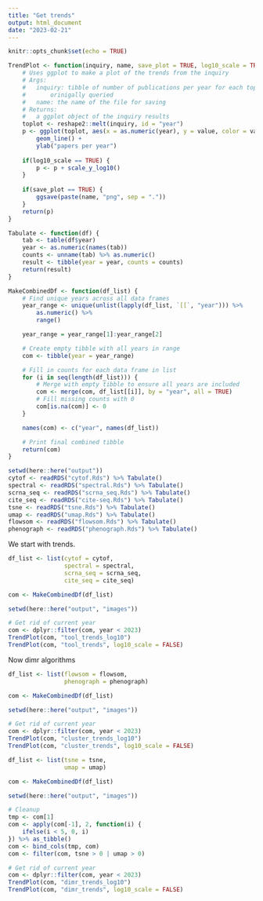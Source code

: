 ```yaml
---
title: "Get trends"
output: html_document
date: "2023-02-21"
---
```


```r
knitr::opts_chunk$set(echo = TRUE)
```

```r
TrendPlot <- function(inquiry, name, save_plot = TRUE, log10_scale = TRUE) {
    # Uses ggplot to make a plot of the trends from the inquiry
    # Args:
    #   inquiry: tibble of number of publications per year for each topic 
    #       orinigally queried
    #   name: the name of the file for saving
    # Returns:
    #   a ggplot object of the inquiry results
    toplot <- reshape2::melt(inquiry, id = "year")
    p <- ggplot(toplot, aes(x = as.numeric(year), y = value, color = variable)) + 
        geom_line() +
        ylab("papers per year")
    
    if(log10_scale == TRUE) {
        p <- p + scale_y_log10()
    }
    
    if(save_plot == TRUE) {
        ggsave(paste(name, "png", sep = "."))
    }
    return(p)
}

Tabulate <- function(df) {
    tab <- table(df$year)
    year <- as.numeric(names(tab))
    counts <- unname(tab) %>% as.numeric()
    result <- tibble(year = year, counts = counts)
    return(result)
}

MakeCombinedDf <- function(df_list) {
    # Find unique years across all data frames
    year_range <- unique(unlist(lapply(df_list, `[[`, "year"))) %>% 
        as.numeric() %>% 
        range()

    year_range = year_range[1]:year_range[2]

    # Create empty tibble with all years in range
    com <- tibble(year = year_range)

    # Fill in counts for each data frame in list
    for (i in seq(length(df_list))) {
        # Merge with empty tibble to ensure all years are included
        com <- merge(com, df_list[[i]], by = "year", all = TRUE)
        # Fill missing counts with 0
        com[is.na(com)] <- 0
    }

    names(com) <- c("year", names(df_list))

    # Print final combined tibble
    return(com)
}
```


```r
setwd(here::here("output"))
cytof <- readRDS("cytof.Rds") %>% Tabulate()
spectral <- readRDS("spectral.Rds") %>% Tabulate()
scrna_seq <- readRDS("scrna_seq.Rds") %>% Tabulate()
cite_seq <- readRDS("cite-seq.Rds") %>% Tabulate()
tsne <- readRDS("tsne.Rds") %>% Tabulate()
umap <- readRDS("umap.Rds") %>% Tabulate()
flowsom <- readRDS("flowsom.Rds") %>% Tabulate()
phenograph <- readRDS("phenograph.Rds") %>% Tabulate()
```

We start with trends.

```r
df_list <- list(cytof = cytof, 
                spectral = spectral, 
                scrna_seq = scrna_seq, 
                cite_seq = cite_seq)

com <- MakeCombinedDf(df_list)
```

```r
setwd(here::here("output", "images"))

# Get rid of current year
com <- dplyr::filter(com, year < 2023)
TrendPlot(com, "tool_trends_log10")
TrendPlot(com, "tool_trends", log10_scale = FALSE)
```
Now dimr algorithms

```r
df_list <- list(flowsom = flowsom, 
                phenograph = phenograph)

com <- MakeCombinedDf(df_list)
```

```r
setwd(here::here("output", "images"))

# Get rid of current year
com <- dplyr::filter(com, year < 2023)
TrendPlot(com, "cluster_trends_log10")
TrendPlot(com, "cluster_trends", log10_scale = FALSE)
```


```r
df_list <- list(tsne = tsne, 
                umap = umap)

com <- MakeCombinedDf(df_list)
```

```r
setwd(here::here("output", "images"))

# Cleanup
tmp <- com[1]
com <- apply(com[-1], 2, function(i) {
    ifelse(i < 5, 0, i)
}) %>% as_tibble()
com <- bind_cols(tmp, com)
com <- filter(com, tsne > 0 | umap > 0)

# Get rid of current year
com <- dplyr::filter(com, year < 2023)
TrendPlot(com, "dimr_trends_log10")
TrendPlot(com, "dimr_trends", log10_scale = FALSE)
```